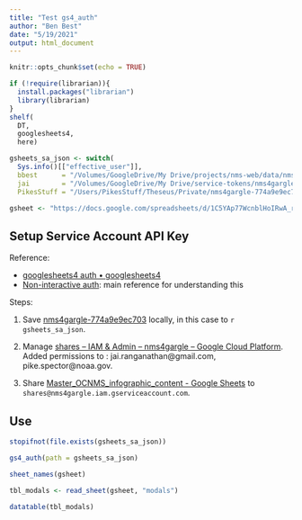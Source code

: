 ```yaml
---
title: "Test gs4_auth"
author: "Ben Best"
date: "5/19/2021"
output: html_document
---
```


```r
knitr::opts_chunk$set(echo = TRUE)
```

```r
if (!require(librarian)){
  install.packages("librarian")
  library(librarian)
}
shelf(
  DT,
  googlesheets4,
  here)

gsheets_sa_json <- switch(
  Sys.info()[["effective_user"]],
  bbest      = "/Volumes/GoogleDrive/My Drive/projects/nms-web/data/nms4gargle-774a9e9ec703.json",
  jai        = "/Volumes/GoogleDrive/My Drive/service-tokens/nms4gargle-774a9e9ec703.json",
  PikesStuff = "/Users/PikesStuff/Theseus/Private/nms4gargle-774a9e9ec703.json")

gsheet <- "https://docs.google.com/spreadsheets/d/1C5YAp77WcnblHoIRwA_rloAagkLn0gDcJCda8E8Efu4/edit"
```

## Setup Service Account API Key

Reference:

- [googlesheets4 auth • googlesheets4](https://googlesheets4.tidyverse.org/articles/articles/auth.html)
- [Non-interactive auth](https://cran.r-project.org/web/packages/gargle/vignettes/non-interactive-auth.html): main reference for understanding this

Steps:

1. Save [nms4gargle-774a9e9ec703](https://drive.google.com/file/d/1LTvMM74gYB5MAkspiTqjA4BiTzVLTgNp/view?usp=sharing) locally, in this case to `r gsheets_sa_json`.

  1. Manage [shares – IAM & Admin – nms4gargle – Google Cloud Platform](https://console.cloud.google.com/iam-admin/serviceaccounts/details/111162214432618062602?authuser=2&project=nms4gargle). Added permissions to : jai.ranganathan@gmail.com, pike.spector@noaa.gov.
  
1. Share [Master_OCNMS_infographic_content - Google Sheets](`r gsheet`) to `shares@nms4gargle.iam.gserviceaccount.com`.


## Use

```r
stopifnot(file.exists(gsheets_sa_json))

gs4_auth(path = gsheets_sa_json)

sheet_names(gsheet)

tbl_modals <- read_sheet(gsheet, "modals")

datatable(tbl_modals)
```


